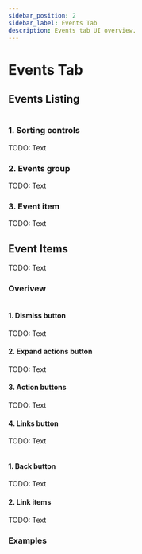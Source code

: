 ```yaml
---
sidebar_position: 2
sidebar_label: Events Tab
description: Events tab UI overview.
---
```



# Events Tab

## Events Listing

<Img url="/img/ui/ui-main-events-01.png" maxHeight="500px" />

### 1. Sorting controls

TODO: Text

### 2. Events group

TODO: Text

### 3. Event item

TODO: Text

## Event Items

TODO: Text

### Overivew

<Img url="/img/ui/ui-event-item-overview-01.png" maxHeight="242px" />

#### 1. Dismiss button

TODO: Text

#### 2. Expand actions button

TODO: Text

#### 3. Action buttons

TODO: Text

#### 4. Links button

TODO: Text

<Img url="/img/ui/ui-event-item-overview-02.png" maxHeight="261px" />

#### 1. Back button

TODO: Text

#### 2. Link items

TODO: Text

### Examples

<Img url="/img/ui/ui-event-item-01.png" maxHeight="200px" />

<Img url="/img/ui/ui-event-item-02.png" maxHeight="200px" />

<Img url="/img/ui/ui-event-item-03.png" maxHeight="200px" />

<Img url="/img/ui/ui-event-item-04.png" maxHeight="200px" />
